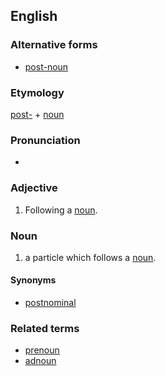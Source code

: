 ==English==

===Alternative forms===
* [[post-noun]]

===Etymology===

[[post-]] + [[noun]]

===Pronunciation===

* {{IPA|posnaʊn}}

===Adjective===
{{en-adj|-}}

# {{context|grammar|lang=en}} Following a [[noun]].

===Noun===
{{en-noun}}

# {{context|Korean linguistics|lang=en}} a particle which follows a [[noun]].

====Synonyms====
* [[postnominal]]

===Related terms===
* [[prenoun]]
* [[adnoun]]